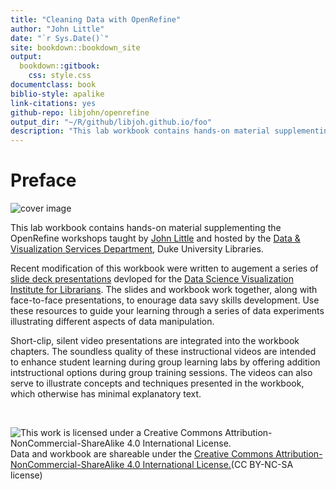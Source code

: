 ```yaml
---
title: "Cleaning Data with OpenRefine"
author: "John Little"
date: "`r Sys.Date()`"
site: bookdown::bookdown_site
output: 
  bookdown::gitbook:
    css: style.css
documentclass: book
biblio-style: apalike
link-citations: yes
github-repo: libjohn/openrefine  
output_dir: "~/R/github/libjoh.github.io/foo"  
description: "This lab workbook contains hands-on material supplementing the OpenRefine workshops"
---
```

<!-- render_book("index.Rmd") -->
<!-- gitbook(css="style.css") --> 
<!-- use this, not render_book(), below -->
<!-- render_book("index.Rmd", output_format = NULL, clean = TRUE, 
  envir = parent.frame(), clean_envir = !interactive(), 
  output_dir = NULL, new_session = NA, preview = FALSE, 
  encoding = "UTF-8") -->

# Preface {-}

<img src="images/data-cleaning.png" alt="cover image" class="center" /> 


This lab workbook contains hands-on material supplementing the OpenRefine workshops taught by [John Little](https://john.little.info/) and hosted by the [Data & Visualization Services Department](https://library.duke.edu/data/), Duke University Libraries. 

Recent modification of this workbook were written to augement a series of [slide deck presentations](https://johnlittle.info/dsvil2018/) devloped for the [Data Science Visualization Institute for Librarians](https://www.lib.ncsu.edu/data-science-and-visualization-institute).  The slides and workbook work together, along with face-to-face presentations, to enourage data savy skills development.  Use these resources to guide your learning through a series of data experiments illustrating different aspects of data manipulation.  

Short-clip, silent video presentations are integrated into the workbook chapters.  The soundless quality of these instructional videos are intended to enhance student learning during group learning labs by offering addition intstructional options during group training sessions.  The videos can also serve to illustrate concepts and techniques presented in the workbook, which otherwise has minimal explanatory text.

&nbsp;  

![This work is licensed under a Creative Commons Attribution-NonCommercial-ShareAlike 4.0 International License.](https://licensebuttons.net/l/by-nc-sa/4.0/88x31.png "This work is licensed under a Creative Commons Attribution-NonCommercial-ShareAlike 4.0 International License")  Data and workbook are shareable under the [Creative Commons Attribution-NonCommercial-ShareAlike 4.0 International License.](https://creativecommons.org/licenses/by-nc-sa/4.0/)(CC BY-NC-SA license)
